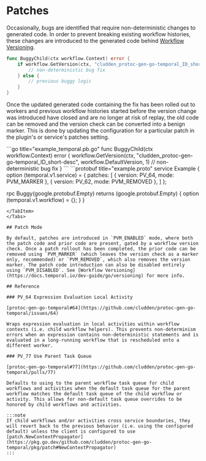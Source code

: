 
# Patches

Occasionally, bugs are identified that require non-deterministic changes to generated code. In order to prevent breaking existing workflow histories, these changes are introduced to the generated code behind [Workflow Versioning](https://docs.temporal.io/workflows#patching).

```go title="example_temporal.pb.go"
func BuggyChild(ctx workflow.Context) error {
    if workflow.GetVersion(ctx, "cludden_protoc-gen-go-temporal_ID_short-desc", workflow.DefaultVersion, 1) == 1 {
        // non-deterministic bug fix
    } else {
        // previous buggy logic
    }
}
```

Once the updated generated code containing the fix has been rolled out to workers and previous workflow histories started before the version change was introduced have closed and are no longer at risk of replay, the old code can be removed and the version check can be converted into a benign marker. This is done by updating the configuration for a particular patch in the plugin's or service's patches setting.

<Tabs>
<TabItem value="completed-fix-version-go" label="Go">
```go title="example_temporal.pb.go"
func BuggyChild(ctx workflow.Context) error {
    workflow.GetVersion(ctx, "cludden_protoc-gen-go-temporal_ID_short-desc", workflow.DefaultVersion, 1)
    // non-deterministic bug fix
}
```
</TabItem>
<TabItem value="completed-fix-version-schema" label="Schema">
```protobuf title="example.proto"
service Example {
  option (temporal.v1.service) = {
    patches: [
      { version: PV_64, mode: PVM_MARKER },
      { version: PV_62, mode: PVM_REMOVED },
    ]
  };

  rpc Buggy(google.protobuf.Empty) returns (google.protobuf.Empty) {
    option (temporal.v1.workflow) = {};
  }
}
```
</TabItem>
</Tabs>

## Patch Mode

By default, patches are introduced in `PVM_ENABLED` mode, where both the patch code and prior code are present, gated by a workflow version check. Once a patch rollout has been completed, the prior code can be removed using `PVM_MARKER` (which leaves the version check as a marker only, recommended) or `PVM_REMOVED`, which also removes the version marker. The patch code introduction can also be disabled entirely using `PVM_DISABLED`. See [Workflow Versioning](https://docs.temporal.io/dev-guide/go/versioning) for more info.

## Reference

### PV_64 Expression Evaluation Local Activity

[protoc-gen-go-temporal#64](https://github.com/cludden/protoc-gen-go-temporal/issues/64)

Wraps expression evaluation in local activities within workflow contexts (i.e. child workflow helpers). This prevents non-determinism errors when an expression contains non-deterministic statements and is evaluated in a long-running workflow that is rescheduled onto a different worker.

### PV_77 Use Parent Task Queue

[protoc-gen-go-temporal#77](https://github.com/cludden/protoc-gen-go-temporal/pulls/77)

Defaults to using to the parent workflow task queue for child workflows and activities when the default task queue for the parent workflow matches the default task queue of the child workflow or activity. This allows for non-default task queue overrides to be honored by child workflows and activities.

:::note
If child workflows and/or activities cross service boundaries, they will revert back to the previous behavior (i.e. using the configured default) unless the client is configured to use [patch.NewContextPropagator](https://pkg.go.dev/github.com/cludden/protoc-gen-go-temporal/pkg/patch#NewContextPropagator)
:::
